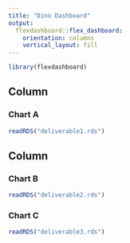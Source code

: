 ```yaml
---
title: "Dino Dashboard"
output: 
  flexdashboard::flex_dashboard:
    orientation: columns
    vertical_layout: fill
---
```


```r
library(flexdashboard)
```

Column {data-width=650}
-----------------------------------------------------------------------

### Chart A

```r
readRDS("deliverable1.rds")

```

Column {data-width=350}
-----------------------------------------------------------------------

### Chart B

```r
readRDS("deliverable2.rds")
```

### Chart C

```r
readRDS("deliverable3.rds")
```

